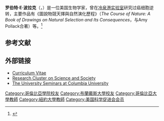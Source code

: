 {{Infobox scientist
| name              = Robert Pollack
| image             = 
| image_size        =
| alt               =
| caption           = 
| birth_date        = {{birth date and age|1940|09|02}}
| birth_place       = [[纽约|纽约]][[布鲁克林|布鲁克林]]
| death_date        = <!-- {{Death date and age|YYYY|MM|DD|YYYY|MM|DD}} (death date then birth date) -->
| death_place       =
| residence         = 
| citizenship       = [[美利坚合众国|美利坚合众国]]
| nationality       = [[美国|美国]]
| fields            = [[生物学|生物学]]
| workplaces        = [[哥伦比亚大学|哥伦比亚大学]]
| alma_mater        = [[哥倫比亞學院|哥倫比亞學院]] 物理学学士 (1961)、[[布兰戴斯大学|布兰戴斯大学]] PhD (1966)
| doctoral_advisor  = 
| academic_advisors =
| doctoral_students =
| notable_students  =
| known_for         = 
| author_abbrev_bot =
| author_abbrev_zoo =
| influences        =
| influenced        =
| awards            =
| signature         = <!--(filename only)-->
| signature_alt     =
| footnotes         =
| spouse            = 
| website           = http://www.columbia.edu/cu/biology/faculty-data/robert-pollack/faculty.html http://pollackauthors.wordpress.com/
}}
'''罗伯特·E·波拉克'''（{{lang-en|Robert Elliot Pollack}}，{{bd|1940年|9月2日|}}）是一位美国生物学家，曾在[[冷泉港实验室|冷泉港实验室]]研究过癌细胞逆转，主要作品有《圖說物競天擇與自然演化歷程》（''The Course of Nature: A Book of Drawings on Natural Selection and Its Consequences''，与Amy Pollack合著）等。<ref>{{cite newspaper|author=Hall, Stephen S.|title=Review of ''The Missing Moment'' by Robert Pollack|date=December 19, 1999|newspaper=NY Times|url=https://archive.nytimes.com/www.nytimes.com/books/99/12/19/reviews/991219.19halllt.html}}</ref>

== 参考文献 ==
{{reflist}}

== 外部链接 ==
*[http://www.columbia.edu/cu/biology/faculty-data/robert-pollack/faculty.html Curriculum Vitae]
*[http://columbia.edu/cu/rcss Research Cluster on Science and Society]
*[http://universityseminars.columbia.edu The University Seminars at Columbia University]

{{authority control}}

{{DEFAULTSORT:Pollack, Robert}}

[[Category:哥倫比亞學院校友|Category:哥倫比亞學院校友]]
[[Category:布蘭戴斯大學校友|Category:布蘭戴斯大學校友]]
[[Category:哥倫比亞大學教師|Category:哥倫比亞大學教師]]
[[Category:紐約大學教師|Category:紐約大學教師]]
[[Category:美国科学促进会会员|Category:美国科学促进会会员]]